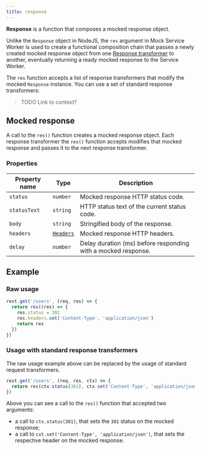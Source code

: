 ```yaml
---
title: response
---
```


**Response** is a function that composes a mocked response object.

Unlike the `Response` object in NodeJS, the `res` argument in Mock Service Worker is used to create a functional composition chain that passes a newly created mocked response object from one [Response transformer](/docs/basics/response-transformer) to another, eventually returning a ready mocked response to the Service Worker.

The `res` function accepts a list of response transformers that modify the mocked `Response` instance. You can use a set of standard response transformers:

> TODO Link to context?

## Mocked response

A call to the `res()` function creates a mocked response object. Each response transformer the `res()` function accepts modifies that mocked response and passes it to the next response transformer.

### Properties

| Property name | Type                                                                          | Description                                                   |
| ------------- | ----------------------------------------------------------------------------- | ------------------------------------------------------------- |
| `status`      | `number`                                                                      | Mocked response HTTP status code.                             |
| `statusText`  | `string`                                                                      | HTTP status text of the current status code.                  |
| `body`        | `string`                                                                      | Stringified body of the response.                             |
| `headers`     | [`Headers`](https://developer.mozilla.org/en-US/docs/Web/API/Headers/Headers) | Mocked response HTTP headers.                                 |
| `delay`       | `number`                                                                      | Delay duration (ms) before responding with a mocked response. |

## Example

### Raw usage

```js
rest.get('/users', (req, res) => {
  return res((res) => {
    res.status = 301
    res.headers.set('Content-Type', 'application/json')
    return res
  })
})
```

### Usage with standard response transformers

The raw usage example above can be replaced by the usage of standard request transformers.

```js
rest.get('/users', (req, res, ctx) => {
  return res(ctx.status(301), ctx.set('Content-Type', 'application/json'))
})
```

Above you can see a call to the `res()` function that accepted two arguments:

- a call to `ctx.status(301)`, that sets the `301` status on the mocked response;
- a call to `cxt.set('Content-Type', 'application/json')`, that sets the respective header on the mocked response.
